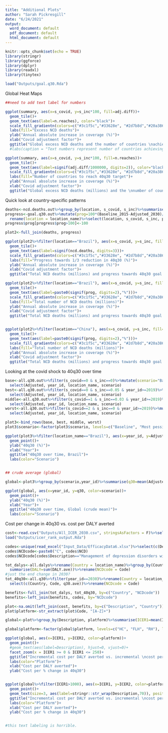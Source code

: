 ```yaml
---
title: "Additional Plots"
author: "Sarah Pickresgill"
date: "6/24/2021"
output:
  word_document: default
  pdf_document: default
  html_document: default
---
```


```r
knitr::opts_chunk$set(echo = TRUE)
library(stringr)
library(ggforce)
library(dplyr)
library(readxl)
library(tinytex)

load("Outputs/goal.q30.Rda")
```

Global Heat Maps

```r
##need to add text label for numbers

ggplot(summary, aes(x=s_covid, y=s_inc*100, fill=adj.diff))+
  geom_tile()+
  geom_text(aes(label=n.reaches), color="black")+
  scale_fill_gradientn(colors=c("#3c1f5c","#33628e", "#2d7b8d","#20a386", "#fde725"), values=c(0,0.1,1))+
  labs(fill="Excess NCD deaths")+
  ylab("Annual absolute increase in coverage (%)")+
  xlab("Covid adjustment factor")+
  ggtitle("Global excess NCD deaths and the number of countries \nachieving a one-third reduction in 40q30 \nby each covid and intervention scale-up scenario")
  #labs(caption = "Text numbers represent number of countries achieving 40q30 target")

ggplot(summary, aes(x=s_covid, y=s_inc*100, fill=n.reaches))+
  geom_tile()+
  geom_text(aes(label=signif(adj.diff/1000000, digits=2)), color="black")+
  scale_fill_gradientn(colors=c("#3c1f5c","#33628e", "#2d7b8d","#20a386", "#fde725"), values=c(0,0.1,1))+
  labs(fill="Number of countries to reach 40q30 target")+
  ylab("Annual absolute increase in coverage (%)")+
  xlab("Covid adjustment factor")+
  ggtitle("Global excess NCD deaths (millions) and the \nnumber of countries achieving a one-third reduction in 40q30 \nby each covid and intervention scale-up scenario")


```

Quick look at country-specific patterns

```r

deaths<-ncd.deaths.out%>%group_by(location, s_covid, s_inc)%>%summarise(ncd.deaths=sum(adj.ncd)/1000000)
progress<-goal.q30.out%>%mutate(prog=100*(Baseline_2015-Adjusted_2030)/(Baseline_2015-Target_40q30))%>%
  rename(location = location_name)%>%select(location, s_covid, s_inc, prog)
progress$prog[progress$prog>100]<-100

plot2<-full_join(deaths, progress)

ggplot(plot2%>%filter(location=="Brazil"), aes(x=s_covid, y=s_inc, fill=prog))+
  geom_tile()+
  geom_text(aes(label=signif(ncd.deaths, digits=3)))+
  scale_fill_gradientn(colors=c("#3c1f5c","#33628e", "#2d7b8d","#20a386", "#fde725"), values=c(0,0.5,1))+
  labs(fill="Progress towards 1/3 reduction in 40q30 (%)")+
  ylab("Annual absolute increase in coverage (%)")+
  xlab("Covid adjustment factor")+
  ggtitle("Total NCD deaths (millions) and progress towards 40q30 goal (%) \nby each covid and intervention scale-up scenario\n\nBrazil, 2015-2030")

ggplot(plot2%>%filter(location=="Brazil"), aes(x=s_covid, y=s_inc, fill=ncd.deaths))+
  geom_tile()+
  geom_text(aes(label=paste0(signif(prog, digits=2),"%")))+
  scale_fill_gradientn(colors=c("#3c1f5c","#33628e", "#2d7b8d","#20a386", "#fde725"), values=c(0,0.5,1))+
  labs(fill="Total number of NCD deaths (millions)")+
  ylab("Annual absolute increase in coverage (%)")+
  xlab("Covid adjustment factor")+
  ggtitle("Total NCD deaths (millions) and progress towards 40q30 goal (%) \nby each covid and intervention scale-up scenario \n\nBrazil, 2015-2030")


ggplot(plot2%>%filter(location=="China"), aes(x=s_covid, y=s_inc, fill=ncd.deaths))+
  geom_tile()+
  geom_text(aes(label=paste0(signif(prog, digits=2),"%")))+
  scale_fill_gradientn(colors=c("#3c1f5c","#33628e", "#2d7b8d","#20a386", "#fde725"), values=c(0,0.5,1))+
  labs(fill="Total number of NCD deaths (millions)")+
  ylab("Annual absolute increase in coverage (%)")+
  xlab("Covid adjustment factor")+
  ggtitle("Total NCD deaths (millions) and progress towards 40q30 goal (%) \nby each covid and intervention scale-up scenario \n\nChina, 2015-2030")


```


Looking at the covid shock to 40q30 over time

```r

base<-all.q30.out%>%filter(s_covid==0 & s_inc==0)%>%mutate(scenario="Baseline")%>%
  select(Adjusted, year_id, location_name, scenario)
best<-all.q30.out%>%filter(s_covid==0 & s_inc==0.05 & year_id>=2019)%>%mutate(scenario="Most optimistic")%>%
  select(Adjusted, year_id, location_name, scenario)
middle<-all.q30.out%>%filter(s_covid==1 & s_inc==0.03 & year_id>=2019)%>%mutate(scenario="Predicted")%>%
  select(Adjusted, year_id, location_name, scenario)
worst<-all.q30.out%>%filter(s_covid==2 & s_inc==0 & year_id>=2019)%>%mutate(scenario="Most pessimistic")%>%
  select(Adjusted, year_id, location_name, scenario)

plot3<-bind_rows(base, best, middle, worst)
plot3$scenario<-factor(plot3$scenario, levels=c("Baseline", "Most pessimistic", "Predicted", "Most optimistic"))

ggplot(plot3%>%filter(location_name=="Brazil"), aes(x=year_id, y=Adjusted, color=scenario))+
  geom_point()+
  ylab("40q30 (%)")+
  xlab("Year")+
  ggtitle("40q30 over time, Brazil")+
  labs(color="Scenario")


## crude average (global)

global<-plot3%>%group_by(scenario,year_id)%>%summarise(q30=mean(Adjusted))

ggplot(global, aes(x=year_id, y=q30, color=scenario))+
  geom_point()+
  ylab("40q30 (%)")+
  xlab("Year")+
  ggtitle("40q30 over time, Global (crude mean)")+
  labs(color="Scenario")

```

Cost  per change in 40q30 vs. cost per DALY averted

```r
cost<-read.csv("Outputs/All_ICER_2030.csv", stringsAsFactors = F)%>%select(c(increment, Code, Country, NCD_region, Revised.Intervention.Name))%>%rename(Description = Revised.Intervention.Name)
load("Outputs/icer_rank_output.Rda")

codes<-unique(read_excel("Input_Data/EfficacyData6.xlsx")%>%select(c(Description, NCD)))
codes$NCDcode<-paste0("C", codes$NCD)
codes$NCDcode[codes$Description=="Management of depression disorders with psycological and generic antidepressant therapy"]<-"C2.10"

tot_dalys<-all.dalys%>%rename(Country = location_name)%>%group_by(Country, Code)%>%
  summarise(DALY=sum(DALY.ave))%>%rename(NCDcode = Code)
#just the end change in 2030?
tot_40q30<-all.q30%>%filter(year_id==2030)%>%rename(Country = location_name)%>%
  select(c(Country, Code, q30.ave))%>%rename(NCDcode = Code)

benefits<-full_join(tot_dalys, tot_40q30, by=c("Country", "NCDcode"))
benefits<-left_join(benefits, codes, by="NCDcode")

plot<-na.omit(left_join(cost, benefits, by=c("Description", "Country")))%>%mutate(ICER1 = increment/DALY, ICER2=increment/q30.ave)
plot$platform<-str_extract(plot$Code, "[A-Z]+")

global<-plot%>%group_by(Description, platform)%>%summarise(ICER1=mean(ICER1), ICER2=mean(ICER2))

global$platform<-factor(global$platform, levels=c("HC", "FLH", "RH"), labels=c("Health Centre", "First-level hospital", "Refereal hospital"))

ggplot(global, aes(x=ICER1, y=ICER2, color=platform))+
  geom_point()+
  #geom_text(aes(label=Description), hjust=0, vjust=0)+
  facet_zoom(x = ICER1 >= 0 & ICER1 <= 250)+
  ggtitle("Incremental cost per DALY averted vs. incremental \ncost per change in 40q30 by intervention")+
  labs(color="Platform")+
  xlab("Cost per DALY averted")+
  ylab("Cost per % change in 40q30")


ggplot(global%>%filter(ICER1>1000), aes(x=ICER1, y=ICER2, color=platform))+
  geom_point()+
  geom_text(size=3, aes(label=stringr::str_wrap(Description,70)), position = position_dodge(width=0.9), hjust=0, vjust=1)+
  ggtitle("Incremental cost per DALY averted vs. incremental \ncost per change in 40q30 by intervention")+
  labs(color="Platform")+
  xlab("Cost per DALY averted")+
  ylab("Cost per % change in 40q30")


#this text labeling is horrible.

```
